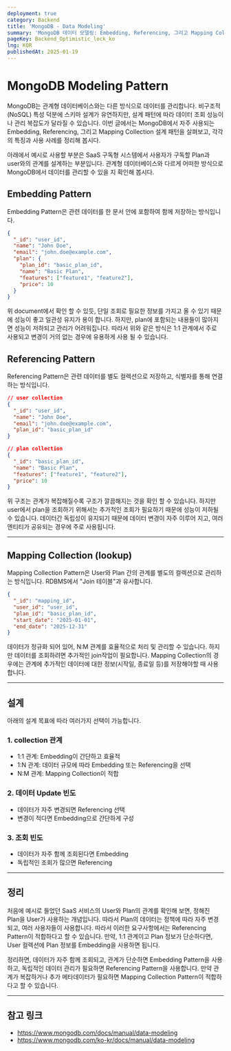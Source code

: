```yaml
---
deployment: true
category: Backend
title: 'MongoDB - Data Modeling'
summary: 'MongoDB 데이터 모델링: Embedding, Referencing, 그리고 Mapping Collection 패턴'
pageKey: Backend_Optimistic_lock_ko
lng: KOR
publishedAt: 2025-01-19
---
```


# MongoDB Modeling Pattern

MongoDB는 관계형 데이터베이스와는 다른 방식으로 데이터를 관리합니다. 비구조적(NoSQL) 특성 덕분에 스키마 설계가 유연하지만, 설계 패턴에 따라 데이터 조회 성능이나 관리 복잡도가 달라질 수 있습니다. 이번 글에서는 MongoDB에서 자주 사용되는 Embedding, Referencing, 그리고 Mapping Collection 설계 패턴을 살펴보고, 각각의 특징과 사용 사례를 정리해 봅시다.



아래에서 예시로 사용할 부분은 SaaS 구독형 시스템에서 사용자가 구독할 Plan과 user와의 관계를 설계하는 부분입니다. 관계형 데이터베이스와 다르게 어떠한 방식으로 MongoDB에서 데이터를 관리할 수 있을 지 확인해 봅시다.

## Embedding Pattern

Embedding Pattern은 관련 데이터를 한 문서 안에 포함하여 함께 저장하는 방식입니다.

```json title="Embedding Pattern" showLineNumbers
{
  "_id": "user_id",
  "name": "John Doe",
  "email": "john.doe@example.com",
  "plan": {
    "plan_id": "basic_plan_id",
    "name": "Basic Plan",
    "features": ["feature1", "feature2"],
    "price": 10
  }
}
```

위 document에서 확인 할 수 있듯, 단일 조회로 필요한 정보를 가지고 올 수 있기 때문에 성능이 좋고 일관성 유지가 용이 합니다. 하지만, plan에 포함되는 내용들이 많아지면 성능이 저하되고 관리가 어려워집니다. 따라서 위와 같은 방식은 1:1 관계에서 주로 사용되고 변경이 거의 없는 경우에 유용하게 사용 될 수 있습니다.

## Referencing Pattern

Referencing Pattern은 관련 데이터를 별도 컬렉션으로 저장하고, 식별자를 통해 연결하는 방식입니다.

```json title="Referencing Pattern" showLineNumbers
// user collection
{
  "_id": "user_id",
  "name": "John Doe",
  "email": "john.doe@example.com",
  "plan_id": "basic_plan_id"
}

// plan collection
{
  "_id": "basic_plan_id",
  "name": "Basic Plan",
  "features": ["feature1", "feature2"],
  "price": 10
}
```

위 구조는 관계가 복잡해질수록 구조가 깔끔해지는 것을 확인 할 수 있습니다. 하지만 user에서 plan을 조회하기 위해서는 추가적인 조회가 필요하기 때문에 성능이 저하될 수 있습니다. 데이터간 독립성이 유지되기 때문에 데이터 변경이 자주 이루어 지고, 여러 엔티티가 공유되는 경우에 주로 사용됩니다.

---

## Mapping Collection (lookup)

Mapping Collection Pattern은 User와 Plan 간의 관계를 별도의 컬렉션으로 관리하는 방식입니다. RDBMS에서 "Join 테이블"과 유사합니다.

```json title="Referencing Pattern" showLineNumbers
{
  "_id": "mapping_id",
  "user_id": "user_id",
  "plan_id": "basic_plan_id",
  "start_date": "2025-01-01",
  "end_date": "2025-12-31"
}
```

데이터가 정규화 되어 있어, N:M 관계를 효율적으로 처리 및 관리할 수 있습니다. 하지만 데이터를 조회하려면 추가적인 join작업이 필요합니다. Mapping Collection의 경우에는 관계에 추가적인 데이터에 대한 정보(시작일, 종료일 등)를 저장해야할 때 사용합니다.

---

## 설계

아래의 설계 목표에 따라 여러가지 선택이 가능합니다.

### 1. collection 관계

- 1:1 관계: Embedding이 간단하고 효율적
- 1:N 관계: 데이터 규모에 따라 Embedding 또는 Referencing을 선택
- N:M 관계: Mapping Collection이 적합

### 2. 데이터 Update 빈도

- 데이터가 자주 변경되면 Referencing 선택
- 변경이 적다면 Embedding으로 간단하게 구성

### 3. 조회 빈도

- 데이터가 자주 함께 조회된다면 Embedding
- 독립적인 조회가 많으면 Referencing

---

## 정리

처음에 예시로 들었던 SaaS 서비스의 User와 Plan의 관계를 확인해 보면, 정해진 Plan을 User가 사용하는 개념입니다. 따라서 Plan의 데이터는 정책에 따라 자주 변경되고, 여러 사용자들이 사용합니다. 따라서 이러한 요구사항에서는 Referencing Pattern이 적합하다고 할 수 있습니다. 만약, 1:1 관계이고 Plan 정보가 단순하다면, User 컬렉션에 Plan 정보를 Embedding을 사용하면 됩니다.



정리하면, 데이터가 자주 함께 조회되고, 관계가 단순하면 Embedding Pattern을 사용하고, 독립적인 데이터 관리가 필요하면 Referencing Pattern을 사용합니다. 만약 관계가 복잡하거나 추가 메타데이터가 필요하면 Mapping Collection Pattern이 적합하다고 할 수 있습니다.

---

## 참고 링크

- https://www.mongodb.com/docs/manual/data-modeling
- https://www.mongodb.com/ko-kr/docs/manual/data-modeling
